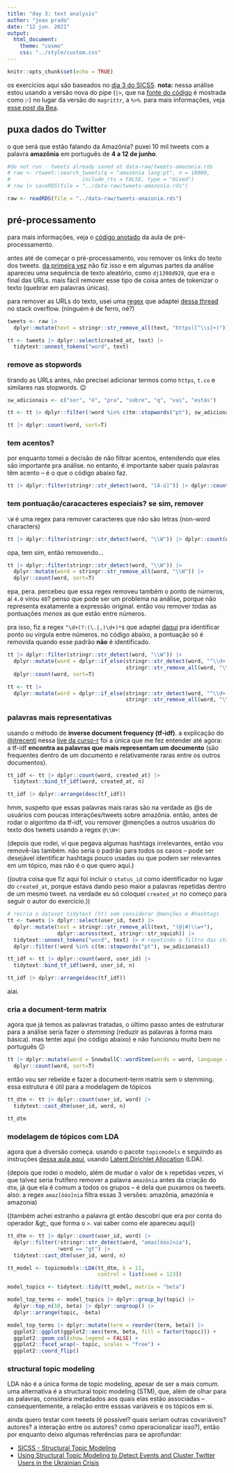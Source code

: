 ```yaml
---
title: "day 3: text analysis"
author: "jean prado"
date: "12 jun. 2021"
output:
  html_document:
    theme: "cosmo"
    css: "../style/custom.css"
---
```


```r
knitr::opts_chunk$set(echo = TRUE)
```

os exercícios aqui são baseados no [dia 3 do SICSS](https://github.com/compsocialscience/summer-institute/tree/master/2020/materials/day3-text-analysis). **nota:** nessa análise estou usando a versão nova do pipe (`|>`, que na [fonte do código](https://github.com/tonsky/FiraCode) é mostrada como <code style="font-family: 'Fira Code'">|></code>) no lugar da versão do `magrittr`, a `%>%`. para mais informações, veja [esse post da Bea](https://beatrizmilz.com/blog/2021-05-18-experimentando-o-r-410/).

## puxa dados do Twitter
o que será que estão falando da Amazônia? puxei 10 mil tweets com a palavra **amazônia** em português de **4 a 12 de junho**.

```r
#do not run - tweets already saved at data-raw/tweets-amazonia.rds
# raw <- rtweet::search_tweets(q = "amazônia lang:pt", n = 18000,
#                       include_rts = FALSE, type = "mixed")
# raw |> saveRDS(file = "../data-raw/tweets-amazonia.rds")

raw <- readRDS(file = "../data-raw/tweets-amazonia.rds")
```

## pré-processamento
para mais informações, veja o [código anotado](https://sicss.io/2020/materials/day3-text-analysis/basic-text-analysis/rmarkdown/Basic_Text_Analysis_in_R.html) da aula de pré-processamento.

antes até de começar o pré-processamento, vou remover os links do texto dos tweets. [da primeira vez](https://github.com/jeanprado/sicss-notes/commit/fe9f5ba50b954de0c1b7552b49187637f4a58a11) não fiz isso e em algumas partes da análise apareceu uma sequência de texto aleatório, como `dj1398d928`, que era o final das URLs. mais fácil remover esse tipo de coisa antes de tokenizar o texto (quebrar em palavras únicas).

para remover as URLs do texto, usei uma [regex](https://pt.wikipedia.org/wiki/Express%C3%A3o_regular) que adaptei [dessa thread](https://stackoverflow.com/questions/1400431/regular-expression-match-any-word-until-first-space) no stack overflow. (ninguém é de ferro, né?)

```r
tweets <- raw |> 
  dplyr::mutate(text = stringr::str_remove_all(text, "https([^\\s]+)"))

tt <- tweets |> dplyr::select(created_at, text) |> 
  tidytext::unnest_tokens("word", text)
```

### remove as stopwords
tirando as URLs antes, não precisei adicionar termos como `https`, `t.co` e similares nas stopwords. 😉

```r
sw_adicionais <- c("ser", "é", "pra", "sobre", "q", "vai", "estás")

tt <- tt |> dplyr::filter(!word %in% c(tm::stopwords("pt"), sw_adicionais))

tt |> dplyr::count(word, sort=T)
```

### tem acentos?
por enquanto tomei a decisão de não filtrar acentos, entendendo que eles são importante pra análise. no entanto, é importante saber quais palavras têm acento -- é o que o código abaixo faz.

```r
tt |> dplyr::filter(stringr::str_detect(word, "[À-ú]")) |> dplyr::count(word, sort=T)
```


### tem pontuação/caracacteres especiais? se sim, remover
`\W` é uma regex para remover caracteres que não são letras (non-word characters)

```r
tt |> dplyr::filter(stringr::str_detect(word, "\\W")) |> dplyr::count(word, sort=T)
```

opa, tem sim, então removendo...
```r
tt |> dplyr::filter(stringr::str_detect(word, "\\W")) |> 
  dplyr::mutate(word = stringr::str_remove_all(word, "\\W")) |> 
  dplyr::count(word, sort=T)
```

epa, pera. percebeu que essa regex removeu também o ponto de números, aí `4.0` virou `40`? penso que pode ser um problema na análise, porque não representa exatamente a expressão original. então vou remover todas as pontuações *menos* as que estão entre números.

pra isso, fiz a regex `^\d+(?:(\.|,)\d+)*$` que adaptei [daqui](https://stackoverflow.com/questions/27141528/regular-expression-that-allow-dots-between-numbers) pra identificar ponto ou vírgula entre números. no código abaixo, a pontuação só é removida quando esse padrão **não** é identificado.
```r
tt |> dplyr::filter(stringr::str_detect(word, "\\W")) |> 
  dplyr::mutate(word = dplyr::if_else(stringr::str_detect(word, "^\\d+(?:(\\.|,)\\d+)*$"), word,
                                      stringr::str_remove_all(word, "\\W"))) |> 
  dplyr::count(word, sort=T)

tt <- tt |>
  dplyr::mutate(word = dplyr::if_else(stringr::str_detect(word, "^\\d+(?:(\\.|,)\\d+)*$"), word,
                                      stringr::str_remove_all(word, "\\W")))
```

### palavras mais representativas

usando o método de **inverse document frequency (tf-idf)**. a explicação do [\@jtrecenti](https://twitter.com/jtrecenti?s=20) nessa [live da curso-r](https://youtu.be/NQwFIZBQrg8) foi a única que me fez entender até agora: a tf-idf **encontra as palavras que mais representam um documento** (são frequentes dentro de um documento e relativamente raras entre os outros documentos).
```r
tt_idf <- tt |> dplyr::count(word, created_at) |>
  tidytext::bind_tf_idf(word, created_at, n)

tt_idf |> dplyr::arrange(desc(tf_idf))
```

hmm, suspeito que essas palavras mais raras são na verdade as @s de usuários com poucas interações/tweets sobre amazônia. então, antes de rodar o algoritmo da tf-idf, vou remover @menções a outros usuários do texto dos tweets usando a regex `@\\W+`:
  
  (depois que rodei, vi que pegava algumas hashtags irrelevantes, então vou removê-las também. não seria o padrão para todos os casos -- pode ser desejável identificar hashtags pouco usadas ou que podem ser relevantes em um tópico, mas não é o que quero aqui.)

((outra coisa que fiz aqui foi incluir o `status_id` como identificador no lugar do `created_at`, porque estava dando peso maior a palavras repetidas dentro de um mesmo tweet. na verdade eu só coloquei `created_at` no começo para seguir o autor do exercício.))
```r
# recria o dataset tidytext (tt) sem considerar @menções e #hashtags
tt <- tweets |> dplyr::select(user_id, text) |> 
  dplyr::mutate(text = stringr::str_remove_all(text, "(@|#)\\w+"),
                dplyr::across(text, stringr::str_squish)) |>
  tidytext::unnest_tokens("word", text) |> # repetindo o filtro das stopwords
  dplyr::filter(!word %in% c(tm::stopwords("pt"), sw_adicionais))

tt_idf <- tt |> dplyr::count(word, user_id) |>
  tidytext::bind_tf_idf(word, user_id, n)

tt_idf |> dplyr::arrange(desc(tf_idf))
```

aiai.

### cria a document-term matrix
agora que já temos as palavras tratadas, o último passo antes de estruturar para a análise seria fazer o _stemming_ (reduzir as palavras à forma mais básica). mas tentei aqui (no código abaixo) e não funcionou muito bem no português 😕

```r
tt |> dplyr::mutate(word = SnowballC::wordStem(words = word, language = "pt")) |> 
  dplyr::count(word, sort=T)
```

então vou ser rebelde e fazer a document-term matrix sem o stemming. essa estrutura é útil para a modelagem de tópicos

```r
tt_dtm <- tt |> dplyr::count(user_id, word) |>
  tidytext::cast_dtm(user_id, word, n)

tt_dtm
```

### modelagem de tópicos com LDA

agora que a diversão começa. usando o pacote `topicmodels` e seguindo as instruções [dessa aula aqui](https://sicss.io/2020/materials/day3-text-analysis/topic-modeling/rmarkdown/Topic_Modeling.html), usando [Latent Dirichlet Allocation](https://www.tidytextmining.com/topicmodeling.html) (LDA).

(depois que rodei o modelo, além de mudar o valor de `k` repetidas vezes, vi que talvez seria frutífero remover a palavra `amazônia` antes da criação do `dtm`, já que ela é comum a todos os grupos -- é dela que puxamos os tweets. also: a regex `amaz[ôóo]nia` filtra essas 3 versões: amazônia, amazónia e amazonia)

((também achei estranho a palavra gt então descobri que era por conta do operador \&gt;, que forma o `>`. vai saber como ele apareceu aqui))
```r
tt_dtm <- tt |> dplyr::count(user_id, word) |>
  dplyr::filter(!stringr::str_detect(word, "amaz[ôóo]nia"),
                !word == "gt") |> 
  tidytext::cast_dtm(user_id, word, n)

tt_model <- topicmodels::LDA(tt_dtm, k = 11,
                             control = list(seed = 123))

model_topics <- tidytext::tidy(tt_model, matrix = "beta")

model_top_terms <- model_topics |> dplyr::group_by(topic) |> 
  dplyr::top_n(10, beta) |> dplyr::ungroup() |> 
  dplyr::arrange(topic, -beta)

model_top_terms |> dplyr::mutate(term = reorder(term, beta)) |> 
  ggplot2::ggplot(ggplot2::aes(term, beta, fill = factor(topic))) +
  ggplot2::geom_col(show.legend = FALSE) +
  ggplot2::facet_wrap(~ topic, scales = "free") +
  ggplot2::coord_flip()
```

### structural topic modeling

LDA não é a única forma de topic modeling, apesar de ser a mais comum. uma alternativa é a structural topic modeling (STM), que, além de olhar para as palavras, considera metadados aos quais elas estão associadas -- consequentemente, a relação entre esssas variáveis e os tópicos em si.

ainda quero testar com tweets (é possível? quais seriam outras covariáveis? autores? a interação entre os autores? como operacionalizar isso?), então por enquanto deixo algumas referências para se aprofundar:
  
  - [SICSS - Structural Topic Modeling](https://sicss.io/2020/materials/day3-text-analysis/topic-modeling/rmarkdown/Topic_Modeling.html)
- [Using Structural Topic Modeling to Detect Events and Cluster Twitter Users in the Ukrainian Crisis](https://link.springer.com/chapter/10.1007/978-3-319-21380-4_108)
